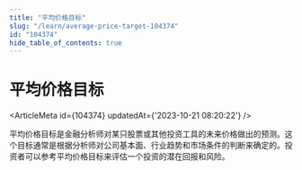 ```yaml
---
title: "平均价格目标"
slug: "/learn/average-price-target-104374"
id: "104374"
hide_table_of_contents: true
---
```



# 平均价格目标

<ArticleMeta id={104374} updatedAt={'2023-10-21 08:20:22'} />
<div className='border-solid border-b border-t-0 my-4 border-[var(--ifm-color-gray-300)]' />

平均价格目标是金融分析师对某只股票或其他投资工具的未来价格做出的预测。这个目标通常是根据分析师对公司基本面、行业趋势和市场条件的判断来确定的。投资者可以参考平均价格目标来评估一个投资的潜在回报和风险。
